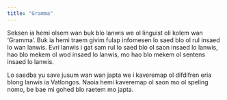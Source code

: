 ```yaml
---
title: "Gramma"
---
```


Seksen ia hemi olsem wan buk blo lanwis we ol linguist oli kolem wan 'Gramma'. Buk ia hemi traem givim fulap infomesen lo saed blo ol rul insaed lo wan lanwis. Evri lanwis i gat sam rul lo saed blo ol saon insaed lo lanwis, hao blo mekem ol wod insaed lo lanwis, mo hao blo mekem ol sentens insaed lo lanwis.

Lo saedba yu save jusum wan wan japta we i kaveremap ol difdifren eria blong lanwis ia Vatlongos. Naoia hemi kaveremap ol saon mo ol speling nomo, be bae mi gohed blo raetem mo japta.
